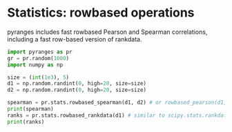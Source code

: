 # Statistics: rowbased operations

pyranges includes fast rowbased Pearson and Spearman correlations, including a
fast row-based version of rankdata.

```python
import pyranges as pr
gr = pr.random(1000)
import numpy as np

size = (int(1e3), 5)
d1 = np.random.randint(0, high=20, size=size)
d2 = np.random.randint(0, high=20, size=size)

spearman = pr.stats.rowbased_spearman(d1, d2) # or rowbased_pearson(d1, d2)
print(spearman)
ranks = pr.stats.rowbased_rankdata(d1) # similar to scipy.stats.rankdata
print(ranks)
```
